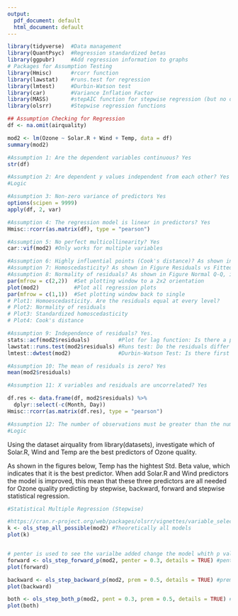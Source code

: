 ```yaml
---
output:
  pdf_document: default
  html_document: default
---
```

```r
library(tidyverse)  #Data management
library(QuantPsyc)  #Regression standardized betas
library(ggpubr)     #Add regression information to graphs
# Packages for Assumption Testing
library(Hmisc)      #rcorr function
library(lawstat)    #runs.test for regression
library(lmtest)     #Durbin-Watson test
library(car)        #Variance Inflation Factor
library(MASS)       #stepAIC function for stepwise regression (but no details)
library(olsrr)      #Stepwise regression functions
```


```r
## Assumption Checking for Regression
df <- na.omit(airquality)

mod2 <- lm(Ozone ~ Solar.R + Wind + Temp, data = df)
summary(mod2)

#Assumption 1: Are the dependent variables continuous? Yes
str(df)

```

```r
#Assumption 2: Are dependent y values independent from each other? Yes
#Logic
```


```r
#Assumption 3: Non-zero variance of predictors Yes
options(scipen = 9999)
apply(df, 2, var)

```


```r
#Assumption 4: The regression model is linear in predictors? Yes
Hmisc::rcorr(as.matrix(df), type = "pearson")
```


```r
#Assumption 5: No perfect multicollinearity? Yes
car::vif(mod2) #Only works for multiple variables

```

```r
#Assumption 6: Highly influential points (Cook's distance)? As shown in Figure Residuals vs Leverage,all points stays within the extreme bounds. 
#Assumption 7: Homoscedasticity? As shown in Figure Residuals vs Fitted, no obvious trendation exist.
#Assumption 8: Normality of residuals? As shown in Figure Normal Q-Q, it can be recognised as narmality.
par(mfrow = c(2,2))  #Set plotting window to a 2x2 orientation
plot(mod2)           #Plot all regression plots
par(mfrow = c(1,1))  #Set plotting window back to single
# Plot1: Homoescedasticity. Are the residuals equal at every level?
# Plot2: Normality of residuals
# Plot3: Standardized homoscedasticity
# Plot4: Cook's distance
```

```r
#Assumption 9: Independence of residuals? Yes.
stats::acf(mod2$residuals)         #Plot for lag function: Is there a pattern in the lag? Is it predictable?
lawstat::runs.test(mod2$residuals) #Runs test: Do the residuals differ from a straight line?
lmtest::dwtest(mod2)               #Durbin-Watson Test: Is there first order autocorrelation? 1.5-2.5 = normal.

```


```r
#Assumption 10: The mean of residuals is zero? Yes
mean(mod2$residuals)

```


```r
#Assumption 11: X variables and residuals are uncorrelated? Yes

df.res <- data.frame(df, mod2$residuals) %>% 
  dplyr::select(-c(Month, Day))
Hmisc::rcorr(as.matrix(df.res), type = "pearson")

```


```r
#Assumption 12: The number of observations must be greater than the number of Xs? Yes.
#Logic
```




Using the dataset airquality from library(datasets), investigate which of Solar.R, Wind
and Temp are the best predictors of Ozone quality.

As shown in the figures below, Temp has the hightest Std. Beta value, which indicates that it is the best predictor. When add Solar.R and Wind predictors the model is improved, this mean that these three predictors are all needed for Ozone quality predicting by stepwise, backward, forward and stepwise statistical regression.   

```r
#Statistical Multiple Regression (Stepwise)

#https://cran.r-project.org/web/packages/olsrr/vignettes/variable_selection.html
k <- ols_step_all_possible(mod2) #Theoretically all models
plot(k)



```

```r
# penter is used to see the varialbe added change the model whith p value lower than 0.3
forward <- ols_step_forward_p(mod2, penter = 0.3, details = TRUE) #penter default is 0.3
plot(forward)
```


```r
backward <- ols_step_backward_p(mod2, prem = 0.5, details = TRUE) #prem default is 0.3
plot(backward)

```

```r
both <- ols_step_both_p(mod2, pent = 0.3, prem = 0.5, details = TRUE) #pent 0.3, prem 0.3
plot(both)
```

